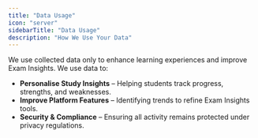 ```yaml
---
title: "Data Usage"
icon: "server"
sidebarTitle: "Data Usage"
description: "How We Use Your Data"
---
```


We use collected data only to enhance learning experiences and improve Exam Insights. We use data to:

- **Personalise Study Insights** – Helping students track progress, strengths, and weaknesses.
- **Improve Platform Features** – Identifying trends to refine Exam Insights tools.
- **Security & Compliance** – Ensuring all activity remains protected under privacy regulations.